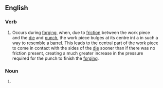 ==English==

===Verb===
{{head|en|verb form}}

# {{lb|en|material processing}} Occurs during [[forging]], when, due to [[friction]] between the work piece and the [[die]] and [[punch]], the work piece bulges at its centre int a in such a way to resemble a [[barrel]]. This leads to the central part of the work piece to come in contact with the sides of the [[die]] sooner than if there was no friction present, creating a much greater increase in the pressure required for the punch to finish the [[forging]].

===Noun===
{{en-noun|-}}

# {{alt form|en|barreling}}